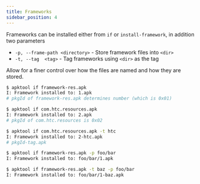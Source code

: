 ```yaml
---
title: Frameworks
sidebar_position: 4
---
```


Frameworks can be installed either from `if` or `install-framework`, in addition two parameters

- `-p, --frame-path <directory>` - Store framework files into `<dir>`
- `-t, --tag  <tag>` - Tag frameworks using `<dir>` as the tag

Allow for a finer control over how the files are named and how they are stored.

```bash
$ apktool if framework-res.apk
I: Framework installed to: 1.apk
# pkgId of framework-res.apk determines number (which is 0x01)

$ apktool if com.htc.resources.apk
I: Framework installed to: 2.apk
# pkgId of com.htc.resources is 0x02

$ apktool if com.htc.resources.apk -t htc
I: Framework installed to: 2-htc.apk
# pkgId-tag.apk

$ apktool if framework-res.apk -p foo/bar
I: Framework installed to: foo/bar/1.apk

$ apktool if framework-res.apk -t baz -p foo/bar
I: Framework installed to: foo/bar/1-baz.apk
```
